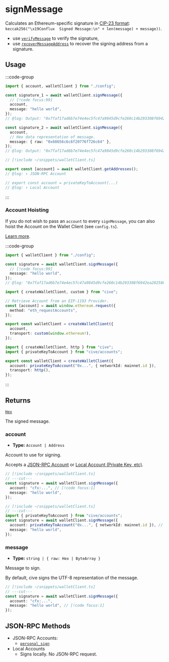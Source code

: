 # signMessage

Calculates an Ethereum-specific signature in [CIP-23 format](https://github.com/Conflux-Chain/CIPs/blob/master/CIPs/cip-23.md): `keccak256("\x19Conflux  Signed Message:\n" + len(message) + message))`.

- use [`verifyMessage`](#TODO) to verify the signature,
- use [`recoverMessageAddress`](#TODO) to recover the signing address from a signature.

## Usage

:::code-group

```ts twoslash [example.ts]
import { account, walletClient } from "./config";

const signature_1 = await walletClient.signMessage({
  // [!code focus:99]
  account,
  message: "hello world",
});
// @log: Output: "0x7faf17ad6b7e74e4ec5fc47a9845d9cfe260c14b293308f6942ea202588073df4801eb7a2877ccb895bf42d57644c3818eded847bc03edd63fb36574df90699801"

const signature_2 = await walletClient.signMessage({
  account,
  // Hex data representation of message.
  message: { raw: "0x68656c6c6f20776f726c64" },
});
// @log: Output: "0x7faf17ad6b7e74e4ec5fc47a9845d9cfe260c14b293308f6942ea202588073df4801eb7a2877ccb895bf42d57644c3818eded847bc03edd63fb36574df90699801"
```

```ts twoslash [config.ts] filename="client.ts"
// [!include ~/snippets/walletClient.ts]

export const [account] = await walletClient.getAddresses();
// @log: ↑ JSON-RPC Account

// export const account = privateKeyToAccount(...)
// @log: ↑ Local Account
```

:::

### Account Hoisting

If you do not wish to pass an `account` to every `signMessage`, you can also hoist the Account on the Wallet Client (see `config.ts`).

[Learn more](/docs/clients/wallet#withaccount).

:::code-group

```ts [example.ts]
import { walletClient } from "./config";

const signature = await walletClient.signMessage({
  // [!code focus:99]
  message: "hello world",
});
// @log: "0x7faf17ad6b7e74e4ec5fc47a9845d9cfe260c14b293308f6942ea202588073df4801eb7a2877ccb895bf42d57644c3818eded847bc03edd63fb36574df90699801"
```

```ts [JSON-RPC Account]
import { createWalletClient, custom } from "cive";

// Retrieve Account from an EIP-1193 Provider.
const [account] = await window.ethereum.request({
  method: "eth_requestAccounts",
});

export const walletClient = createWalletClient({
  account,
  transport: custom(window.ethereum!),
});
```

```ts [Local Account]
import { createWalletClient, http } from "cive";
import { privateKeyToAccount } from "cive/accounts";

export const walletClient = createWalletClient({
  account: privateKeyToAccount("0x...", { networkId: mainnet.id }),
  transport: http(),
});
```

:::

## Returns

[`Hex`](#TODO)

The signed message.

### account

- **Type:** `Account | Address`

Account to use for signing.

Accepts a [JSON-RPC Account](/docs/clients/wallet#json-rpc-accounts) or [Local Account (Private Key, etc)](/docs/clients/wallet#local-accounts-private-key-mnemonic-etc).

```ts twoslash
// [!include ~/snippets/walletClient.ts]
// ---cut---
const signature = await walletClient.signMessage({
  account: "cfx:...", // [!code focus:1]
  message: "hello world",
});
```

```ts twoslash
// [!include ~/snippets/walletClient.ts]
// ---cut---
import { privateKeyToAccount } from "cive/accounts";
const signature = await walletClient.signMessage({
  account: privateKeyToAccount("0x...", { networkId: mainnet.id }), // [!code focus:1]
  message: "hello world",
});
```

### message

- **Type:** `string | { raw: Hex | ByteArray }`

Message to sign.

By default, cive signs the UTF-8 representation of the message.

```ts twoslash
// [!include ~/snippets/walletClient.ts]
// ---cut---
const signature = await walletClient.signMessage({
  account: "cfx:...",
  message: "hello world", // [!code focus:1]
});
```

## JSON-RPC Methods

- JSON-RPC Accounts:
  - [`personal_sign`](#TODO)
- Local Accounts
  - Signs locally. No JSON-RPC request.
